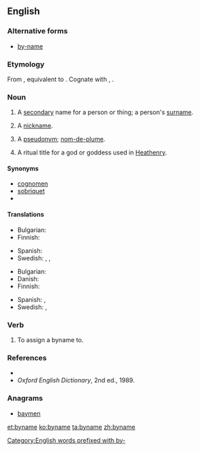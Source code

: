 ==English==

===Alternative forms===
* [[by-name]]

===Etymology===
From {{etyl|enm|en}}, equivalent to {{prefix|by|name}}. Cognate with {{etyl|nl|-}} {{term|bijnaam||nickname|lang=nl}}, {{etyl|de|-}} {{term|Beiname||nickname, epithet|lang=de}}.

===Noun===
{{en-noun}}

# {{context|archaic|historical|lang=en}} A [[secondary]] name for a person or thing; a person's [[surname]].
# {{context|archaic|historical|lang=en}} A [[nickname]].
# {{context|UK|_|dialectal|Scotland|lang=en}} A [[pseudonym]]; [[nom-de-plume]].
# {{context|paganism|lang=en}} A ritual title for a god or goddess used in [[Heathenry]].

====Synonyms====
* [[cognomen]]
* [[sobriquet]]
* {{l/en|to-name}}

====Translations====
{{trans-top|surname}}
* Bulgarian: {{t-|bg|презиме|n}}
* Finnish: {{t+|fi|sukunimi}}
{{trans-mid}}
* Spanish: {{t+|es|apellido|m}}
* Swedish: {{t-|sv|släktnamn|n}}, {{t+|sv|tillnamn|n}}, {{qualifier|last name}} {{t+|sv|efternamn|n}}
{{trans-bottom}}

{{trans-top|nickname}}
* Bulgarian: {{t+|bg|прякор|m}}
* Danish: {{t-|da|tilnavn|n}}
* Finnish: {{t-|fi|liikanimi}}
{{trans-mid}}
* Spanish: {{t+|es|apodo|m}}, {{t+|es|apelativo|m}}
* Swedish: {{t-|sv|binamn|n}}, {{t+|sv|tillnamn|n}}
{{trans-bottom}}

===Verb===
{{en-verb|bynam|es}}

# {{context|transitive|archaic|lang=en}} To assign a byname to.

===References===
* {{R:OneLook}}
* ''Oxford English Dictionary'', 2nd ed., 1989.

===Anagrams===
* [[baymen#English|baymen]]

[[Category:English words prefixed with by-]]

[[et:byname]]
[[ko:byname]]
[[ta:byname]]
[[zh:byname]]